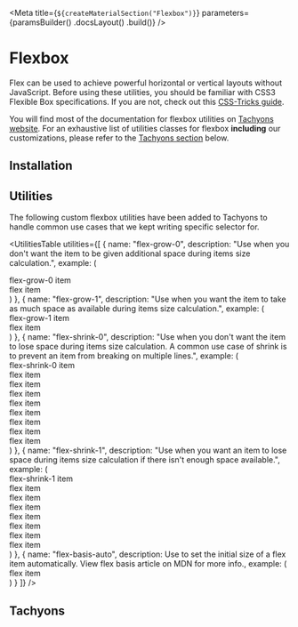 
<Meta
    title={`${createMaterialSection("Flexbox")}`}
    parameters={paramsBuilder()
        .docsLayout(<MaterialsLayout sourcePath="/packages/tachyons/src" />)
        .build()}
/>

# Flexbox

Flex can be used to achieve powerful horizontal or vertical layouts without JavaScript. Before using these utilities, you should be familiar with CSS3 Flexible Box specifications. If you are not, check out this [CSS-Tricks guide](https://css-tricks.com/snippets/css/a-guide-to-flexbox/).

You will find most of the documentation for flexbox utilities on [Tachyons website](http://tachyons.io/docs/layout/flexbox/). For an exhaustive list of utilities classes for flexbox **including** our customizations, please refer to the [Tachyons section](#tachyons) below.

## Installation

<Installation />

## Utilities

The following custom flexbox utilities have been added to Tachyons to handle common use cases that we kept writing specific selector for.

<UtilitiesTable
    utilities={[
        {
            name: "flex-grow-0",
            description: "Use when you don't want the item to be given additional space during items size calculation.",
            example: (
                <div className="flex bg-sunray-100 ba b--sunray-200">
                    <div className="flex-auto flex-grow-0 pa2 ba b--sunray-200 f6">flex-grow-0 item</div>
                    <div className="flex-auto pa2 ba b--sunray-200 f6">flex item</div>
                </div>
            )
        },
        {
            name: "flex-grow-1",
            description: "Use when you want the item to take as much space as available during items size calculation.",
            example: (
                <div className="flex bg-sunray-100 ba b--sunray-200">
                    <div className="flex-grow-1 pa2 ba b--sunray-200 f6">flex-grow-1 item</div>
                    <div className="pa2 ba b--sunray-200 f6"> flex item</div>
                </div>
            )
        },
        {
            name: "flex-shrink-0",
            description: "Use when you don't want the item to lose space during items size calculation. A common use case of shrink is to prevent an item from breaking on multiple lines.",
            example: (
                <div className="flex bg-sunray-100 ba b--sunray-200">
                    <div className="flex-shrink-0 pa2 ba b--sunray-200 f6">flex-shrink-0 item</div>
                    <div className="pa2 ba b--sunray-200 f6"> flex item</div>
                    <div className="pa2 ba b--sunray-200 f6"> flex item</div>
                    <div className="pa2 ba b--sunray-200 f6"> flex item</div>
                    <div className="pa2 ba b--sunray-200 f6"> flex item</div>
                    <div className="pa2 ba b--sunray-200 f6"> flex item</div>
                    <div className="pa2 ba b--sunray-200 f6"> flex item</div>
                    <div className="pa2 ba b--sunray-200 f6"> flex item</div>
                    <div className="pa2 ba b--sunray-200 f6"> flex item</div>
                </div>
            )
        },
        {
            name: "flex-shrink-1",
            description: "Use when you want an item to lose space during items size calculation if there isn't enough space available.",
            example: (
                <div className="flex bg-sunray-100 ba b--sunray-200">
                    <div className="flex-shrink-1 pa2 ba b--sunray-200 f6">flex-shrink-1 item</div>
                    <div className="flex-shrink-0 pa2 ba b--sunray-200 f6"> flex item</div>
                    <div className="flex-shrink-0 pa2 ba b--sunray-200 f6"> flex item</div>
                    <div className="flex-shrink-0 pa2 ba b--sunray-200 f6"> flex item</div>
                    <div className="flex-shrink-0 pa2 ba b--sunray-200 f6"> flex item</div>
                    <div className="flex-shrink-0 pa2 ba b--sunray-200 f6"> flex item</div>
                    <div className="flex-shrink-0 pa2 ba b--sunray-200 f6"> flex item</div>
                    <div className="flex-shrink-0 pa2 ba b--sunray-200 f6"> flex item</div>
                </div>
            )
        },
        {
            name: "flex-basis-auto",
            description: <Fragment>Use to set the initial size of a flex item automatically. View flex basis article on <ExternalLink href="https://developer.mozilla.org/en-US/docs/Web/CSS/flex-basis">MDN</ExternalLink> for more info.</Fragment>,
            example: (
                <div className="flex bg-sunray-100 ba b--sunray-200">
                    <div className="flex-basis-auto pa2 ba b--sunray-200 f6">flex item</div>
                </div>
            )
        }
    ]}
/>

## Tachyons

<TachyonsFile relativeFilePath="/flexbox.css" />

